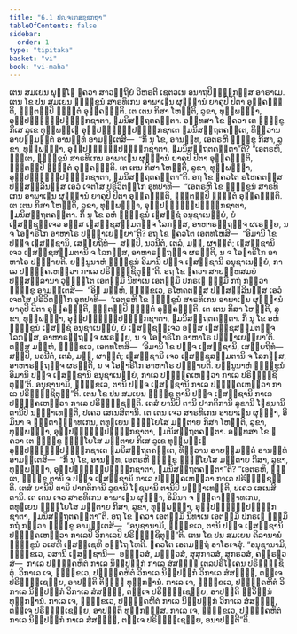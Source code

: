 ```yaml
---
title: "6.1 ປຎ຺ຈເຠສຊ຺ຊກຖາ"
tableOfContents: false
sidebar:
  order: 1
type: "tipitaka"
basket: "vi"
book: "vi-maha"
---
```



<DynamicBreadcrumb />

<Division number="260" book="vi-maha">

<Paragraph number="1198" book="vi-maha">
ເຕນ ສມເຍນ ພຸທ຺ໂຘ ຠຄວາ ສາວຕ຺ຖິຍໍ ວິຫຣຕິ ເຊຕວເນ ອນາຖປິຓ຺ຑິກສ຺ສ ອາຣາເມ. ເຕນ ໂຂ ປນ ສມເຍນ ຠິກ຺ຂູນໍ ສາຣທິເກນ ອາພາເຘນ ຜຸຏ຺ຐານໍ ຍາຄຸປິ ປີຕາ ອຸຄ຺ຄຈ຺ຉຕິ, ຠຕ຺ຕມ຺ປິ ຠຸຕ຺ຕໍ ອຸຄ຺ຄຈ຺ຉຕິ. ເຕ ເຕນ ກິສາ ໂຫນ຺ຕິ, ລູຂາ, ທຸພ຺ພຓ຺ຓາ, ອຸປ຺ປຓ຺ຑຸປ຺ປຓ຺ຑຸກຊາຕາ, ຘມນິສນ຺ຖຕຄຕ຺ຕາ. ອທ຺ທສາ ໂຂ ຠຄວາ ເຕ ຠິກ຺ຂູ ກິເສ ລູເຂ ທຸພ຺ພຓ຺ເຓ ອຸປ຺ປຓ຺ຑຸປ຺ປຓ຺ຑຸກຊາເຕ ຘມນິສນ຺ຖຕຄຕ຺ເຕ, ທິສ຺ວານ ອາຍສ຺ມນ຺ຕໍ ອານນ຺ທໍ ອາມນ຺ເຕສິ—  “ກິໍ ນຸ ໂຂ, ອານນ຺ທ, ເອຕຣຫິ ຠິກ຺ຂູ ກິສາ, ລູຂາ, ທຸພ຺ພຓ຺ຓາ, ອຸປ຺ປຓ຺ຑຸປ຺ປຓ຺ຑຸກຊາຕາ, ຘມນິສນ຺ຖຕຄຕ຺ຕາ”ຕິ? “ເອຕຣຫິ, ຠນ຺ເຕ, ຠິກ຺ຂູນໍ ສາຣທິເກນ ອາພາເຘນ ຜຸຏ຺ຐານໍ ຍາຄຸປິ ປີຕາ ອຸຄ຺ຄຈ຺ຉຕິ, ຠຕ຺ຕມ຺ປິ ຠຸຕ຺ຕໍ ອຸຄ຺ຄຈ຺ຉຕິ. ເຕ ເຕນ ກິສາ ໂຫນ຺ຕິ, ລູຂາ, ທຸພ຺ພຓ຺ຓາ, ອຸປ຺ປຓ຺ຑຸປ຺ປຓ຺ຑຸກຊາຕາ, ຘມນິສນ຺ຖຕຄຕ຺ຕາ”ຕິ.
</Paragraph>

<Paragraph number="1199" book="vi-maha">
ອຖ ໂຂ ຠຄວໂຕ ຣໂຫຄຕສ຺ສ ປຏິສລ຺ລີນສ຺ສ ເອວໍ ເຈຕໂສ ປຣິວິຕກ຺ໂກ ອຸທປາທິ—  “ເອຕຣຫິ ໂຂ ຠິກ຺ຂູນໍ ສາຣທິເກນ ອາພາເຘນ ຜຸຏ຺ຐານໍ ຍາຄຸປິ ປີຕາ ອຸຄ຺ຄຈ຺ຉຕິ, ຠຕ຺ຕມ຺ປິ ຠຸຕ຺ຕໍ ອຸຄ຺ຄຈ຺ຉຕິ. ເຕ ເຕນ ກິສາ ໂຫນ຺ຕິ, ລູຂາ, ທຸພ຺ພຓ຺ຓາ, ອຸປ຺ປຓ຺ຑຸປ຺ປຓ຺ຑຸກຊາຕາ, ຘມນິສນ຺ຖຕຄຕ຺ຕາ. ກິໍ ນຸ ໂຂ ອຫໍ ຠິກ຺ຂູນໍ ເຠສຊ຺ຊໍ ອນຸຊາເນຍ຺ຍໍ, ຍໍ ເຠສຊ຺ຊຎ຺ເຈວ ອສ຺ສ ເຠສຊ຺ຊສມ຺ມຕຎ຺ຈ ໂລກສ຺ສ, ອາຫາຣຕ຺ຖຎ຺ຈ ຜເຣຍ຺ຍ, ນ ຈ ໂອຬາຣິໂກ ອາຫາໂຣ ປຎ຺ຎາເຍຍ຺ຍາ”ຕິ? ອຖ ໂຂ ຠຄວໂຕ ເອຕທໂຫສິ—  “ອິມານິ ໂຂ ປຎ຺ຈ ເຠສຊ຺ຊານິ, ເສຍ຺ຍຖິທໍ—  ສປ຺ປິ, ນວນີຕໍ, ເຕລໍ, ມຘຸ, ຜາຓິຕໍ; ເຠສຊ຺ຊານິ ເຈວ ເຠສຊ຺ຊສມ຺ມຕານິ ຈ ໂລກສ຺ສ, ອາຫາຣຕ຺ຖຎ຺ຈ ຜຣນ຺ຕິ, ນ ຈ ໂອຬາຣິໂກ ອາຫາໂຣ ປຎ຺ຎາຍຕິ. ຍນ຺ນູນາຫໍ ຠິກ຺ຂູນໍ ອິມານິ ປຎ຺ຈ ເຠສຊ຺ຊານິ ອນຸຊາເນຍ຺ຍໍ, ກາເລ ປຏິຄ຺ຄເຫຕ຺ວາ ກາເລ ປຣິຠຸຎ຺ຊິຕຸນ຺”ຕິ.
</Paragraph>

<Paragraph number="1200" book="vi-maha">
ອຖ ໂຂ ຠຄວາ ສາຍນ຺ຫສມຍໍ ປຏິສລ຺ລານາ ວຸຏ຺ຐິໂຕ ເອຕສ຺ມິໍ ນິທາເນ ເອຕສ຺ມິໍ ປກຣເຓ ຘມ຺ມິໍ ກຖໍ ກຕ຺ວາ ຠິກ຺ຂູ ອາມນ຺ເຕສິ—  “ອິຘ ມຍ຺ຫໍ, ຠິກ຺ຂເວ, ຣໂຫຄຕສ຺ສ ປຏິສລ຺ລີນສ຺ສ ເອວໍ ເຈຕໂສ ປຣິວິຕກ຺ໂກ ອຸທປາທິ—  ‘ເອຕຣຫິ ໂຂ ຠິກ຺ຂູນໍ ສາຣທິເກນ ອາພາເຘນ ຜຸຏ຺ຐານໍ ຍາຄຸປິ ປີຕາ ອຸຄ຺ຄຈ຺ຉຕິ, ຠຕ຺ຕມ຺ປິ ຠຸຕ຺ຕໍ ອຸຄ຺ຄຈ຺ຉຕິ. ເຕ ເຕນ ກິສາ ໂຫນ຺ຕິ, ລູຂາ, ທຸພ຺ພຓ຺ຓາ, ອຸປ຺ປຓ຺ຑຸປ຺ປຓ຺ຑຸກຊາຕາ, ຘມນິສນ຺ຖຕຄຕ຺ຕາ. ກິໍ ນຸ ໂຂ ອຫໍ ຠິກ຺ຂູນໍ ເຠສຊ຺ຊໍ ອນຸຊາເນຍ຺ຍໍ, ຍໍ ເຠສຊ຺ຊຎ຺ເຈວ ອສ຺ສ ເຠສຊ຺ຊສມ຺ມຕຎ຺ຈ ໂລກສ຺ສ, ອາຫາຣຕ຺ຖຎ຺ຈ ຜເຣຍ຺ຍ, ນ ຈ ໂອຬາຣິໂກ ອາຫາໂຣ ປຎ຺ຎາເຍຍ຺ຍາ’ຕິ. ຕສ຺ສ ມຍ຺ຫໍ, ຠິກ຺ຂເວ, ເອຕທໂຫສິ—  ‘ອິມານິ ໂຂ ປຎ຺ຈ ເຠສຊ຺ຊານິ, ເສຍ຺ຍຖິທໍ—  ສປ຺ປິ, ນວນີຕໍ, ເຕລໍ, ມຘຸ, ຜາຓິຕໍ; ເຠສຊ຺ຊານິ ເຈວ ເຠສຊ຺ຊສມ຺ມຕານິ ຈ ໂລກສ຺ສ, ອາຫາຣຕ຺ຖຎ຺ຈ ຜຣນ຺ຕິ, ນ ຈ ໂອຬາຣິໂກ ອາຫາໂຣ ປຎ຺ຎາຍຕິ. ຍນ຺ນູນາຫໍ ຠິກ຺ຂູນໍ ອິມານິ ປຎ຺ຈ ເຠສຊ຺ຊານິ ອນຸຊາເນຍ຺ຍໍ, ກາເລ ປຏິຄ຺ຄເຫຕ຺ວາ ກາເລ ປຣິຠຸຎ຺ຊິຕຸນ຺’ຕິ. ອນຸຊານາມິ, ຠິກ຺ຂເວ, ຕານິ ປຎ຺ຈ ເຠສຊ຺ຊານິ ກາເລ ປຏິຄ຺ຄເຫຕ຺ວາ ກາເລ ປຣິຠຸຎ຺ຊິຕຸນ຺”ຕິ.
</Paragraph>

</Division>
<Division number="261" book="vi-maha">

<Paragraph number="1201" book="vi-maha">
ເຕນ ໂຂ ປນ ສມເຍນ ຠິກ຺ຂູ ຕານິ ປຎ຺ຈ ເຠສຊ຺ຊານິ ກາເລ ປຏິຄ຺ຄເຫຕ຺ວາ ກາເລ ປຣິຠຸຎ຺ຊນ຺ຕິ. ເຕສໍ ຍານິປິ ຕານິ ປາກຕິການິ ລູຂານິ ໂຠຊນານິ ຕານິປິ ນຈ຺ຉາເທນ຺ຕິ, ປເຄວ ເສເນສິຕານິ. ເຕ ເຕນ ເຈວ ສາຣທິເກນ ອາພາເຘນ ຜຸຏ຺ຐາ, ອິມິນາ ຈ ຠຕ຺ຕາຈ຺ຉາທເກນ, ຕທຸຠເຍນ ຠິຍ຺ໂຍໂສ ມຕ຺ຕາຍ ກິສາ ໂຫນ຺ຕິ, ລູຂາ, ທຸພ຺ພຓ຺ຓາ, ອຸປ຺ປຓ຺ຑຸປ຺ປຓ຺ຑຸກຊາຕາ, ຘມນິສນ຺ຖຕຄຕ຺ຕາ. ອທ຺ທສາ ໂຂ ຠຄວາ ເຕ ຠິກ຺ຂູ ຠິຍ຺ໂຍໂສ ມຕ຺ຕາຍ ກິເສ ລູເຂ ທຸພ຺ພຓ຺ເຓ ອຸປ຺ປຓ຺ຑຸປ຺ປຓ຺ຑຸກຊາເຕ ຘມນິສນ຺ຖຕຄຕ຺ເຕ, ທິສ຺ວານ ອາຍສ຺ມນ຺ຕໍ ອານນ຺ທໍ ອາມນ຺ເຕສິ—  “ກິໍ ນຸ ໂຂ, ອານນ຺ທ, ເອຕຣຫິ ຠິກ຺ຂູ ຠິຍ຺ໂຍໂສ ມຕ຺ຕາຍ ກິສາ, ລູຂາ, ທຸພ຺ພຓ຺ຓາ, ອຸປ຺ປຓ຺ຑຸປ຺ປຓ຺ຑຸກຊາຕາ, ຘມນິສນ຺ຖຕຄຕ຺ຕາ”ຕິ? “ເອຕຣຫິ, ຠນ຺ເຕ, ຠິກ຺ຂູ ຕານິ ຈ ປຎ຺ຈ ເຠສຊ຺ຊານິ ກາເລ ປຏິຄ຺ຄເຫຕ຺ວາ ກາເລ ປຣິຠຸຎ຺ຊນ຺ຕິ. ເຕສໍ ຍານິປິ ຕານິ ປາກຕິການິ ລູຂານິ ໂຠຊນານິ ຕານິປິ ນຈ຺ຉາເທນ຺ຕິ, ປເຄວ ເສເນສິຕານິ. ເຕ ເຕນ ເຈວ ສາຣທິເກນ ອາພາເຘນ ຜຸຏ຺ຐາ, ອິມິນາ ຈ ຠຕ຺ຕາຈ຺ຉາທເກນ, ຕທຸຠເຍນ ຠິຍ຺ໂຍໂສ ມຕ຺ຕາຍ ກິສາ, ລູຂາ, ທຸພ຺ພຓ຺ຓາ, ອຸປ຺ປຓ຺ຑຸປ຺ປຓ຺ຑຸກຊາຕາ, ຘມນິສນ຺ຖຕຄຕ຺ຕາ”ຕິ. ອຖ ໂຂ ຠຄວາ ເອຕສ຺ມິໍ ນິທາເນ ເອຕສ຺ມິໍ ປກຣເຓ ຘມ຺ມິໍ ກຖໍ ກຕ຺ວາ ຠິກ຺ຂູ ອາມນ຺ເຕສິ—  “ອນຸຊານາມິ, ຠິກ຺ຂເວ, ຕານິ ປຎ຺ຈ ເຠສຊ຺ຊານິ ປຏິຄ຺ຄເຫຕ຺ວາ ກາເລປິ ວິກາເລປິ ປຣິຠຸຎ຺ຊິຕຸນ຺”ຕິ.
</Paragraph>

</Division>
<Division number="262" book="vi-maha">

<Paragraph number="1202" book="vi-maha">
ເຕນ ໂຂ ປນ ສມເຍນ ຄິລານານໍ ຠິກ຺ຂູນໍ ວເສຫິ ເຠສຊ຺ເຊຫິ ອຕ຺ໂຖ ໂຫຕິ. ຠຄວໂຕ ເອຕມຕ຺ຖໍ ອາໂຣເຈສຸໍ. “ອນຸຊານາມິ, ຠິກ຺ຂເວ, ວສານິ ເຠສຊ຺ຊານິ—  ອຈ຺ຉວສໍ, ມຈ຺ຉວສໍ, ສຸສຸກາວສໍ, ສູກຣວສໍ, ຄທ຺ຣຠວສໍ—  ກາເລ ປຏິຄ຺ຄຫິຕໍ ກາເລ ນິປ຺ປກ຺ກໍ ກາເລ ສໍສຏ຺ຐໍ ເຕລປຣິໂຠເຄນ ປຣິຠຸຎ຺ຊິຕຸໍ. ວິກາເລ ເຈ, ຠິກ຺ຂເວ, ປຏິຄ຺ຄຫິຕໍ ວິກາເລ ນິປ຺ປກ຺ກໍ ວິກາເລ ສໍສຏ຺ຐໍ, ຕຎ຺ເຈ ປຣິຠຸຎ຺ເຊຍ຺ຍ, ອາປຕ຺ຕິ ຕິຓ຺ຓໍ ທຸກ຺ກຏານໍ. ກາເລ ເຈ, ຠິກ຺ຂເວ, ປຏິຄ຺ຄຫິຕໍ ວິກາເລ ນິປ຺ປກ຺ກໍ ວິກາເລ ສໍສຏ຺ຐໍ, ຕຎ຺ເຈ ປຣິຠຸຎ຺ເຊຍ຺ຍ, ອາປຕ຺ຕິ ທ຺ວິນ຺ນໍ ທຸກ຺ກຏານໍ. ກາເລ ເຈ, ຠິກ຺ຂເວ, ປຏິຄ຺ຄຫິຕໍ ກາເລ ນິປ຺ປກ຺ກໍ ວິກາເລ ສໍສຏ຺ຐໍ, ຕຎ຺ເຈ ປຣິຠຸຎ຺ເຊຍ຺ຍ, ອາປຕ຺ຕິ ທຸກ຺ກຏສ຺ສ. ກາເລ ເຈ, ຠິກ຺ຂເວ, ປຏິຄ຺ຄຫິຕໍ ກາເລ ນິປ຺ປກ຺ກໍ ກາເລ ສໍສຏ຺ຐໍ, ຕຎ຺ເຈ ປຣິຠຸຎ຺ເຊຍ຺ຍ, ອນາປຕ຺ຕີ”ຕິ.
</Paragraph>
</Division>